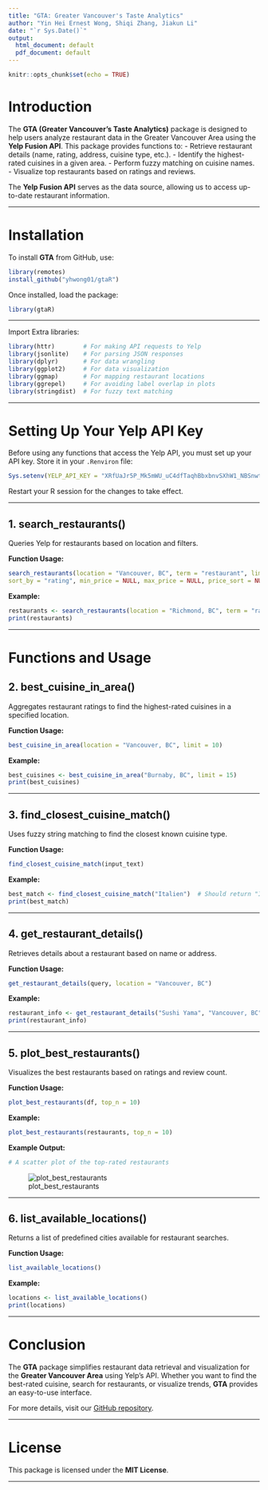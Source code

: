 ```yaml
---
title: "GTA: Greater Vancouver's Taste Analytics"
author: "Yin Hei Ernest Wong, Shiqi Zhang, Jiakun Li"
date: "`r Sys.Date()`"
output:
  html_document: default
  pdf_document: default
---
```


```r
knitr::opts_chunk$set(echo = TRUE)
```

# Introduction

The **GTA (Greater Vancouver's Taste Analytics)** package is designed to help users analyze restaurant data in the Greater Vancouver Area using the **Yelp Fusion API**. This package provides functions to:
- Retrieve restaurant details (name, rating, address, cuisine type, etc.).
- Identify the highest-rated cuisines in a given area.
- Perform fuzzy matching on cuisine names.
- Visualize top restaurants based on ratings and reviews.

The **Yelp Fusion API** serves as the data source, allowing us to access up-to-date restaurant information.

---

# Installation

To install **GTA** from GitHub, use:

```r
library(remotes)
install_github("yhwong01/gtaR")
```

Once installed, load the package:
```r
library(gtaR)
```

---

Import Extra libraries:
```r
library(httr)        # For making API requests to Yelp
library(jsonlite)    # For parsing JSON responses
library(dplyr)       # For data wrangling
library(ggplot2)     # For data visualization
library(ggmap)       # For mapping restaurant locations
library(ggrepel)     # For avoiding label overlap in plots
library(stringdist)  # For fuzzy text matching

```

---

# Setting Up Your Yelp API Key

Before using any functions that access the Yelp API, you must set up your API key. Store it in your `.Renviron` file:

```r
Sys.setenv(YELP_API_KEY = "XRfUaJr5P_Mk5mWU_uC4dfTaqhBbxbnvSXhW1_NBSnwtqbMm3ebJFZ6hOYoSocdDtH2KgDtRI2560l-wI1Wh_8wAthElHxCdl9-1CReVa3yGynjZ5NC95QrgNkDJZ3Yx")
```

Restart your R session for the changes to take effect.

---

## **1. search_restaurants()**

Queries Yelp for restaurants based on location and filters.

**Function Usage:**
```r
search_restaurants(location = "Vancouver, BC", term = "restaurant", limit = 10,  
sort_by = "rating", min_price = NULL, max_price = NULL, price_sort = NULL)
```

**Example:**
```r
restaurants <- search_restaurants(location = "Richmond, BC", term = "ramen", limit = 5)
print(restaurants)
```

---

# Functions and Usage

## **2. best_cuisine_in_area()**

Aggregates restaurant ratings to find the highest-rated cuisines in a specified location.

**Function Usage:**
```r
best_cuisine_in_area(location = "Vancouver, BC", limit = 10)
```

**Example:**
```r
best_cuisines <- best_cuisine_in_area("Burnaby, BC", limit = 15)
print(best_cuisines)
```

---

## **3. find_closest_cuisine_match()**

Uses fuzzy string matching to find the closest known cuisine type.

**Function Usage:**
```r
find_closest_cuisine_match(input_text)
```

**Example:**
```r
best_match <- find_closest_cuisine_match("Italien")  # Should return "Italian"
print(best_match)
```

---

## **4. get_restaurant_details()**

Retrieves details about a restaurant based on name or address.

**Function Usage:**
```r
get_restaurant_details(query, location = "Vancouver, BC")
```

**Example:**
```r
restaurant_info <- get_restaurant_details("Sushi Yama", "Vancouver, BC")
print(restaurant_info)
```

---


## **5. plot_best_restaurants()**

Visualizes the best restaurants based on ratings and review count.

**Function Usage:**
```r
plot_best_restaurants(df, top_n = 10)
```

**Example:**
```r
plot_best_restaurants(restaurants, top_n = 10)
```

**Example Output:**
```r
# A scatter plot of the top-rated restaurants
```

![plot_best_restaurants](https://github.com/user-attachments/assets/5e7f1d5c-95d5-4696-85de-d33ca03867a7)

---

## **6. list_available_locations()**

Returns a list of predefined cities available for restaurant searches.

**Function Usage:**
```r
list_available_locations()
```

**Example:**
```r
locations <- list_available_locations()
print(locations)
```

---

# Conclusion

The **GTA** package simplifies restaurant data retrieval and visualization for the **Greater Vancouver Area** using Yelp's API. Whether you want to find the best-rated cuisine, search for restaurants, or visualize trends, **GTA** provides an easy-to-use interface.

For more details, visit our [GitHub repository](https://github.com/yhwong01/gtaR).

---

# License

This package is licensed under the **MIT License**.

---